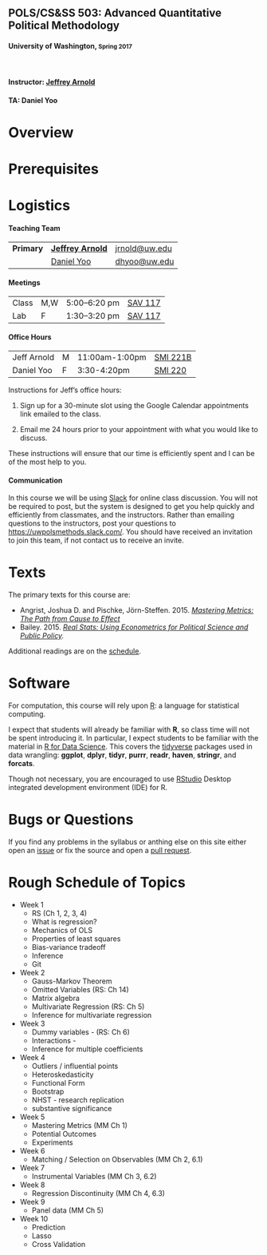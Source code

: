 <div class="jumbotron">
<h2>POLS/CS&amp;SS 503: Advanced Quantitative Political Methodology</h2>
<h4>University of Washington, <small>Spring 2017</small></h4>
<br/>
<h4>Instructor: <a href="http://jrnold.io/">Jeffrey Arnold</a></h4>
<h4>TA: Daniel Yoo</h4>
</div>

# Overview

# Prerequisites


# Logistics

#### Teaching Team

<table class = "table table-striped">
<tr>
<td>
<strong>Primary</strong>
</td>
<td><a href="http://jrnold.me"><strong>Jeffrey Arnold</strong></a></td>
<td><a href="mailto:jrnold@uw.edu">jrnold@uw.edu</a></td>
</tr>
<tr>
<td>
<strong></strong>
</td>
<td>
<a href="">Daniel Yoo</a>
</td>
<td>
<a href="mailto:dhyoo@uw.edu">dhyoo@uw.edu</a>
</td>
</tr>
</table>

#### Meetings

<table class = "table table-striped table-hover">
<tr>
<td>Class </td>
<td>M,W </td>
<td>5:00&ndash;6:20 pm </td>
<td><a href="https://www.washington.edu/maps/?sav">SAV 117</td>
</tr>
<tr>
<td>Lab </td>
<td>F</td>
<td>1:30&ndash;3:20 pm </td>
<td><a href="https://www.washington.edu/maps/?cdh">SAV 117</a></td>
</tr>
</table>

#### Office Hours

<table class = "table table-striped">
<tr>
<td>Jeff Arnold</td>
<td>M</td>
<td>11:00am-1:00pm</td>
<td><a href="http://www.washington.edu/maps/#!/smi">SMI 221B</a></td>
</tr>
<tr>
<td>Daniel Yoo</td>
<td>F</td>
<td>3:30-4:20pm</td>
<td><a href="http://www.washington.edu/maps/#!/smi">SMI 220</a></td>
</tr>
</table>

Instructions for Jeff's office hours:

1. Sign up for a 30-minute slot using the Google Calendar appointments link emailed to the class.

2. Email me 24 hours prior to your appointment with what you would like to discuss.

These instructions will ensure that our time is efficiently spent and I can be of the most help to you.

#### Communication

In this course we will be using [Slack](https://slack.com/) for online class discussion. You will not be required to post, but the system is designed to get you help quickly and efficiently from classmates, and the instructors.
Rather than emailing questions to the instructors, post your questions to [https://uwpolsmethods.slack.com/](Slack).
You should have received an invitation to join this team, if not contact us to receive an invite.


# Texts

The primary texts for this course are:

- Angrist, Joshua D. and Pischke, Jörn-Steffen. 2015. *[Mastering Metrics: The Path from Cause to Effect](https://www.amazon.com/Mastering-Metrics-Path-Cause-Effect/dp/0691152845/)*
- Bailey. 2015. *[Real Stats: Using Econometrics for Political Science and Public Policy](https://www.amazon.com/Real-Stats-Econometrics-Political-Science/dp/0199981949/).*

Additional readings are on the [schedule](schedule.html).

# Software

For computation, this course will rely upon [R](https://cran.r-project.org/): a language for statistical computing.

I expect that students will already be familiar with **R**, so class time will not be spent introducing it.
In particular, I expect students to be familiar with the material in [R for Data Science](http://r4ds.had.co.nz/). 
This covers the [tidyverse](http://tidyverse.org/) packages used in data wrangling: **ggplot**, **dplyr**, **tidyr**, **purrr**, **readr**, **haven**, **stringr**, and **forcats**.

Though not necessary, you are encouraged to use [RStudio](https://www.rstudio.com/products/rstudio/#Desktop) Desktop integrated development environment (IDE) for R.

# Bugs or Questions

If you find any problems in the syllabus or anthing else on this site either open an [issue](https://github.com/UW-POLS503/2017/issues) or fix the source and open a [pull request](https://github.com/UW-POLS503/2017/pulls).

# Rough Schedule of Topics

- Week 1
    - RS (Ch 1, 2, 3, 4)
    - What is regression?
    - Mechanics of OLS
    - Properties of least squares
    - Bias-variance tradeoff
    - Inference
    - Git
- Week 2
    - Gauss-Markov Theorem
    - Omitted Variables (RS: Ch 14)
    - Matrix algebra
    - Multivariate Regression (RS: Ch 5)
    - Inference for multivariate regression
- Week 3
    - Dummy variables - (RS: Ch 6)
    - Interactions - 
    - Inference for multiple coefficients
- Week 4
    - Outliers / influential points
    - Heteroskedasticity
    - Functional Form
    - Bootstrap
    - NHST - research replication
    - substantive significance
- Week 5
    - Mastering Metrics (MM Ch 1)
    - Potential Outcomes
    - Experiments
- Week 6
    - Matching / Selection on Observables (MM Ch 2, 6.1)
- Week 7
    - Instrumental Variables (MM Ch 3, 6.2)
- Week 8
    - Regression Discontinuity (MM Ch 4, 6.3)
- Week 9
    - Panel data (MM Ch 5)
- Week 10
    - Prediction
    - Lasso
    - Cross Validation
